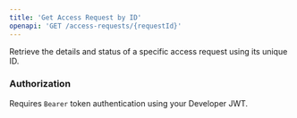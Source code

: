 ```yaml
---
title: 'Get Access Request by ID'
openapi: 'GET /access-requests/{requestId}'
---
```


Retrieve the details and status of a specific access request using its unique ID.

### Authorization

Requires `Bearer` token authentication using your Developer JWT.
